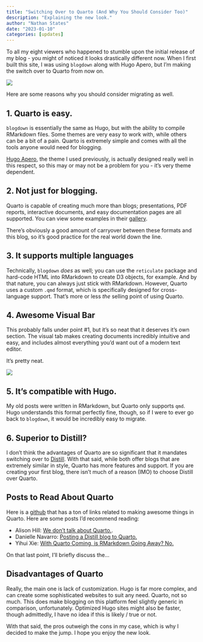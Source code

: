 ```yaml
---
title: "Switching Over to Quarto (And Why You Should Consider Too)"
description: "Explaining the new look."
author: "Nathan States"
date: "2023-01-10"
categories: [updates]
---
```


To all my eight viewers who happened to stumble upon the initial release of my blog - you might of noticed it looks drastically different now. When I first built this site, I was using `blogdown` along with Hugo Apero, but I'm making the switch over to Quarto from now on.

![](thumbnail.jpg)

Here are some reasons why you should consider migrating as well.

## 1. Quarto is easy.

`blogdown` is essentially the same as Hugo, but with the ability to compile RMarkdown files. Some themes are very easy to work with, while others can be a bit of a pain. Quarto is extremely simple and comes with all the tools anyone would need for blogging.

[Hugo Apero](https://hugo-apero-docs.netlify.app/), the theme I used previously, is actually designed really well in this respect, so this may or may not be a problem for you - it's very theme dependent.

## 2. Not just for blogging.

Quarto is capable of creating much more than blogs; presentations, PDF reports, interactive documents, and easy documentation pages are all supported. You can view some examples in their [gallery](https://quarto.org/docs/gallery/).

There's obviously a good amount of carryover between these formats and this blog, so it's good practice for the real world down the line.

## 3. It supports multiple languages

Technically, `blogdown` *does* as well; you can use the `reticulate` package and hard-code HTML into RMarkdown to create D3 objects, for example. And by that nature, you can always just stick with RMarkdown. However, Quarto uses a custom `.qmd` format, which is specifically designed for cross-language support. That's more or less *the* selling point of using Quarto.

## 4. Awesome Visual Bar

This probably falls under point #1, but it's so neat that it deserves it's own section. The visual tab makes creating documents incredibly intuitive and easy, and includes almost everything you'd want out of a modern text editor.

It's pretty neat.

![](visual-bar.png)

## 5. It's compatible with Hugo.

My old posts were written in RMarkdown, but Quarto only supports `qmd`. Hugo understands this format perfectly fine, though, so if I were to ever go back to `blogdown`, it would be incredibly easy to migrate.

## 6. Superior to Distill?

I don't think the advantages of Quarto are so significant that it mandates switching over to [Distill](https://rstudio.github.io/distill/). With that said, while both offer blogs that are extremely similar in style, Quarto has more features and support. If you are creating your first blog, there isn't much of a reason (IMO) to choose Distill over Quarto.

## Posts to Read About Quarto

Here is a [github](https://github.com/mcanouil/awesome-quarto) that has a ton of links related to making awesome things in Quarto. Here are some posts I'd recommend reading:

-   Alison Hill: [We don't talk about Quarto.](https://www.apreshill.com/blog/2022-04-we-dont-talk-about-quarto/).
-   Danielle Navarro: [Posting a Distill blog to Quarto.](https://blog.djnavarro.net/posts/2022-04-20_porting-to-quarto/)
-   Yihui Xie: [With Quarto Coming, is RMarkdown Going Away? No.](https://yihui.org/en/2022/04/quarto-r-markdown/)

On that last point, I'll briefly discuss the...

## Disadvantages of Quarto

Really, the main one is lack of customization. Hugo is far more complex, and can create some sophisticated websites to suit any need. Quarto, not so much. This does make blogging on this platform feel slightly generic in comparison, unfortunately. Optimized Hugo sites might also be faster, though admittedly, I have no idea if this is likely / true or not.

With that said, the pros outweigh the cons in my case, which is why I decided to make the jump. I hope you enjoy the new look.

